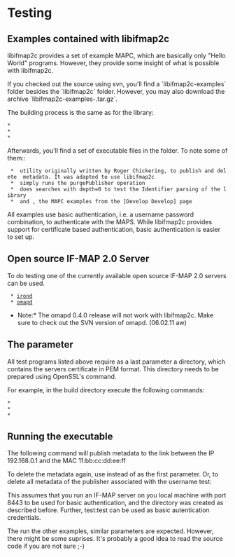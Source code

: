 = Testing =

== Examples contained with libifmap2c ==
libifmap2c provides a set of example MAPC, which are basically only "Hello World"
programs. However, they provide some insight of what is possible with libifmap2c.

If you checked out the source using svn, you'll find a `libifmap2c-examples` folder
besides the `libifmap2c` folder. However, you may also download the archive
`libifmap2c-examples-<version>.tar.gz`.

The building process is the same as for the library:
 * {{{cd build}}}
 * {{{cmake ../}}}
 * {{{make}}}

Afterwards, you'll find a set of executable files in the {{{build}}} folder. To note
some of them::
  * {{{ip-mac}}} utility originally written by Roger Chickering, to publish and delete {{{ip-mac}}} metadata. It was adapted to use libifmap2c
  * {{{test-purge-publisher}}} simply runs the purgePublisher operation
  * {{{test-identifiers}}} does searches with depth=0 to test the Identifier parsing of the library
  * {{{example-mapc1}}} and {{{example-mapc2}}}, the MAPC examples from the [Develop Develop] page

All examples use basic authentication, i.e. a username password combination, to authenticate with the MAPS. While libifmap2c provides support for certificate based
authentication, basic authentication is easier to set up.

== Open source IF-MAP 2.0 Server ==
To do testing one of the currently available open source IF-MAP 2.0 servers can be used.
  * [http://trust.inform.fh-hannover.de/joomla/index.php/downloads/54-iron irond]
  * [http://code.google.com/p/omapd/ omapd]

*Note:* The omapd 0.4.0 release will not work with libifmap2c. Make sure to check out the SVN version of omapd. (06.02.11 aw)

== The {{{capath}}} parameter ==
All test programs listed above require as a last parameter a directory, which contains
the servers certificate in PEM format. This directory needs to be prepared using
OpenSSL's {{{c_rehash}}} command.

For example, in the build directory execute the following commands:
 * {{{mkdir capath}}}
 * {{{cp /path/to/servercert.pem capath}}}
 * {{{c_rehash capath}}}

== Running the {{{ip-mac}}} executable ==
The following command will publish {{{ip-mac}}} metadata to the link between
the IP 192.168.0.1 and the MAC 11:bb:cc:dd:ee:ff

{{{./ip-mac update 192.168.0.1 11:bb:cc:dd:ee:ff https://localhost:8443 test test capath/}}}

To delete the metadata again, use {{{delete}}} instead of {{{update}}} as the first
parameter. Or, to delete all metadata of the publisher associated with the username
test:

{{{./test-purge-publisher https://127.0.0.1:8443 test test capath/}}}

This assumes that you run an IF-MAP server on you local machine with port 8443
to be used for basic authentication, and the {{{capath}}} directory was created as described before. Further, test:test can be used as basic autentication credentials.

The run the other examples, similar parameters are expected. However, there might
be some suprises. It's probably a good idea to read the source code if you are not sure ;-)